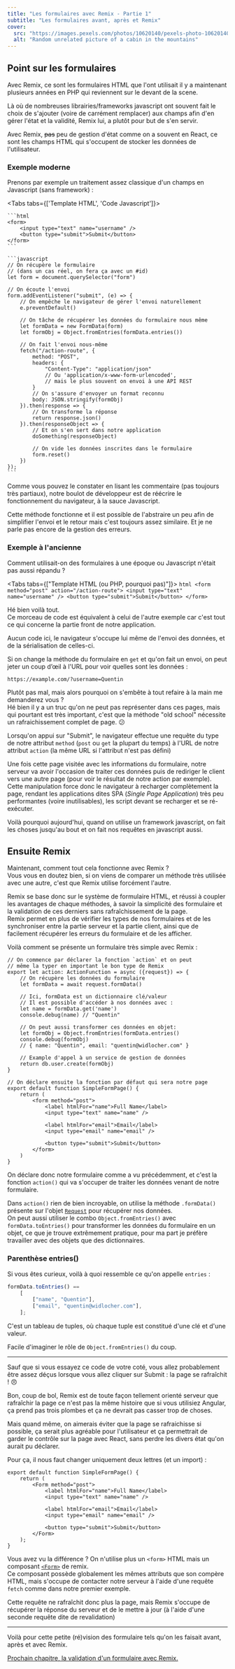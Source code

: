 ```yaml
---
title: "Les formulaires avec Remix - Partie 1"
subtitle: "Les formulaires avant, après et Remix"
cover:
  src: "https://images.pexels.com/photos/10620140/pexels-photo-10620140.jpeg?dpr=0.2"
  alt: "Random unrelated picture of a cabin in the mountains"
---
```


## Point sur les formulaires

Avec Remix, ce sont les formulaires HTML que l'ont utilisait il y a maintenant plusieurs années en PHP qui reviennent sur le devant de la scene.

Là où de nombreuses librairies/frameworks javascript ont souvent fait le choix de s'ajouter (voire de carrément remplacer) aux champs afin d'en gérer l'état et la validité, Remix lui, a plutôt pour but de s'en servir.

Avec Remix, ~~pas~~ peu de gestion d'état comme on a souvent en React, ce sont les champs HTML qui s'occupent de stocker les données de l'utilisateur.

### Exemple moderne

Prenons par exemple un traitement assez classique d'un champs en Javascript (sans framework) :

<Tabs tabs={['Template HTML', 'Code Javascript']}>

    ```html
    <form>
        <input type="text" name="username" />
        <button type="submit">Submit</button>
    </form>
    ```

    ```javascript
    // On récupère le formulaire
    // (dans un cas réel, on fera ça avec un #id)
    let form = document.querySelector("form")

    // On écoute l'envoi
    form.addEventListener("submit", (e) => {
        // On empêche le navigateur de gérer l'envoi naturellement
        e.preventDefault()

        // On tâche de récupérer les données du formulaire nous même
        let formData = new FormData(form)
        let formObj = Object.fromEntries(formData.entries())

        // On fait l'envoi nous-même
        fetch("/action-route", {
            method: "POST",
            headers: {
                "Content-Type": "application/json"
                // Ou 'application/x-www-form-urlencoded',
                // mais le plus souvent on envoi à une API REST
            }
            // On s'assure d'envoyer un format reconnu
            body: JSON.stringify(formObj)
        }).then(response => {
            // On transforme la réponse
            return response.json()
        }).then(responseObject => {
            // Et on s'en sert dans notre application
            doSomething(responseObject)

            // On vide les données inscrites dans le formulaire
            form.reset()
        })
    });
    ```

</Tabs>

Comme vous pouvez le constater en lisant les commentaire (pas toujours très partiaux), notre boulot de développeur est de réécrire le fonctionnement du navigateur, à la sauce Javascript.

Cette méthode fonctionne et il est possible de l'abstraire un peu afin de simplifier l'envoi et le retour mais c'est toujours assez similaire. Et je ne parle pas encore de la gestion des erreurs.

### Exemple à l'ancienne

Comment utilisait-on des formulaires à une époque ou Javascript n'était pas aussi répandu ?

<Tabs tabs={["Template HTML (ou PHP, pourquoi pas)"]}>
	```html
	<form method="post" action="/action-route">
		<input type="text" name="username" />
		<button type="submit">Submit</button>
	</form>
	```
</Tabs>

Hé bien voilà tout.  
Ce morceau de code est équivalent à celui de l'autre exemple car c'est tout ce qui concerne la partie front de notre application.

Aucun code ici, le navigateur s'occupe lui même de l'envoi des données, et de la sérialisation de celles-ci.

Si on change la méthode du formulaire en `get` et qu'on fait un envoi, on peut jeter un coup d’œil à l'URL pour voir quelles sont les données :

`https://example.com/?username=Quentin`

Plutôt pas mal, mais alors pourquoi on s'embête à tout refaire à la main me demanderez vous ?  
Hé bien il y a un truc qu'on ne peut pas représenter dans ces pages, mais qui pourtant est très important, c'est que la méthode "old school" nécessite un rafraichissement complet de page. 😕

Lorsqu'on appui sur "Submit", le navigateur effectue une requête du type de notre attribut `method` (`post` ou `get` la plupart du temps) à l'URL de notre attribut `action` (la même URL si l'attribut n'est pas défini)

Une fois cette page visitée avec les informations du formulaire, notre serveur va avoir l'occasion de traiter ces données puis de rediriger le client vers une autre page (pour voir le résultat de notre action par exemple).  
Cette manipulation force donc le navigateur à recharger complètement la page, rendant les applications dites SPA (_Single Page Application_) très peu performantes (voire inutilisables), les script devant se recharger et se ré-exécuter.

Voilà pourquoi aujourd'hui, quand on utilise un framework javascript, on fait les choses jusqu'au bout et on fait nos requêtes en javascript aussi.

## Ensuite Remix

Maintenant, comment tout cela fonctionne avec Remix ?  
Vous vous en doutez bien, si on viens de comparer un méthode très utilisée avec une autre, c'est que Remix utilise forcément l'autre.

Remix se base donc sur le système de formulaire HTML, et réussi à coupler les avantages de chaque méthodes, à savoir la simplicité des formulaire et la validation de ces derniers sans rafraîchissement de la page.  
Remix permet en plus de vérifier les types de nos formulaires et de les synchroniser entre la partie serveur et la partie client, ainsi que de facilement récupérer les erreurs du formulaire et de les afficher.

Voilà comment se présente un formulaire très simple avec Remix :

```tsx
// On commence par déclarer la fonction `action` et on peut
// même la typer en important le bon type de Remix
export let action: ActionFunction = async ({request}) => {
    // On récupère les données du formulaire
    let formData = await request.formData()

    // Ici, formData est un dictionnaire clé/valeur
    // Il est possible d'accéder à nos données avec :
    let name = formData.get('name')
    console.debug(name) // "Quentin"

    // On peut aussi transformer ces données en objet:
    let formObj = Object.fromEntries(formData.entries()
    console.debug(formObj)
    // { name: "Quentin", email: "quentin@widlocher.com" }

    // Example d'appel à un service de gestion de données
    return db.user.create(formObj)
}

// On déclare ensuite la fonction par défaut qui sera notre page
export default function SimpleFormPage() {
    return (
        <form method="post">
            <label htmlFor="name">Full Name</label>
            <input type="text" name="name" />

            <label htmlFor="email">Email</label>
            <input type="email" name="email" />

            <button type="submit">Submit</button>
        </form>
    )
}
```

On déclare donc notre formulaire comme a vu précédemment, et c'est la fonction `action()` qui va s'occuper de traiter les données venant de notre formulaire.

Dans `action()` rien de bien incroyable, on utilise la méthode `.formData()` présente sur l'objet [`Request`](https://developer.mozilla.org/fr/docs/Web/API/Request) pour récupérer nos données.  
On peut aussi utiliser le combo `Object.fromEntries()` avec `formData.toEntries()` pour transformer les données du formulaire en un objet, ce que je trouve extrêmement pratique, pour ma part je préfère travailler avec des objets que des dictionnaires.

### Parenthèse entries()

Si vous êtes curieux, voilà à quoi ressemble ce qu'on appelle `entries` :

```javascript
formData.toEntries() ==
	[
		["name", "Quentin"],
		["email", "quentin@widlocher.com"],
	];
```

C'est un tableau de tuples, où chaque tuple est constitué d'une clé et d'une valeur.

Facile d'imaginer le rôle de `Object.fromEntries()` du coup.

---

Sauf que si vous essayez ce code de votre coté, vous allez probablement être assez déçus lorsque vous allez cliquer sur Submit : la page se rafraîchit ! 😠

Bon, coup de bol, Remix est de toute façon tellement orienté serveur que rafraîchir la page ce n'est pas la même histoire que si vous utilisiez Angular, ça prend pas trois plombes et ça ne devrait pas casser trop de choses.

Mais quand même, on aimerais éviter que la page se rafraichisse si possible, ça serait plus agréable pour l'utilisateur et ça permettrait de garder le contrôle sur la page avec React, sans perdre les divers état qu'on aurait pu déclarer.

Pour ça, il nous faut changer uniquement deux lettres (et un import) :

```tsx
export default function SimpleFormPage() {
	return (
		<Form method="post">
			<label htmlFor="name">Full Name</label>
			<input type="text" name="name" />

			<label htmlFor="email">Email</label>
			<input type="email" name="email" />

			<button type="submit">Submit</button>
		</Form>
	);
}
```

Vous avez vu la différence ? On n'utilise plus un `<form>` HTML mais un composant [`<Form>`](https://remix.run/docs/en/v1/api/remix#form) de remix.  
Ce composant possède globalement les mêmes attributs que son compère HTML, mais s'occupe de contacter notre serveur à l'aide d'une requête `fetch` comme dans notre premier exemple.

Cette requête ne rafraîchit donc plus la page, mais Remix s'occupe de récupérer la réponse du serveur et de le mettre à jour (à l'aide d'une seconde requête dite de revalidation)

---

Voilà pour cette petite (ré)vision des formulaire tels qu'on les faisait avant, après et avec Remix.

[Prochain chapitre, la validation d'un formulaire avec Remix.](/blog/articles/les-formulaires-avec-remix-pt-2)
